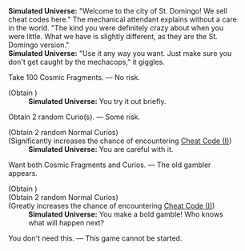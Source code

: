 {{Dialogue Start}}
:'''Simulated Universe:''' "Welcome to the city of St. Domingo! We sell cheat codes here." The mechanical attendant explains without a care in the world. "The kind you were definitely crazy about when you were little. What we have is slightly different, as they are the St. Domingo version."
:'''Simulated Universe:''' "Use it any way you want. Just make sure you don't get caught by the mechacops," it giggles.
:{{DIcon|Star}} Take 100 Cosmic Fragments. &mdash; No risk.
:;(Obtain {{Item|Cosmic Fragment|20|x=100}})
::'''Simulated Universe:''' You try it out briefly.
:{{DIcon|Star}} Obtain 2 random Curio(s). &mdash; Some risk.
:;(Obtain 2 random Normal Curios)
:;(Significantly increases<!--weight=300--> the chance of encountering [[Cheat Code (I)]])
::'''Simulated Universe:''' You are careful with it.
:{{DIcon|Star}} Want both Cosmic Fragments and Curios. &mdash; The old gambler appears.
:;(Obtain {{Item|Cosmic Fragment|20|x=100}})
:;(Obtain 2 random Normal Curios)
:;(Greatly increases<!--weight=1000--> the chance of encountering [[Cheat Code (I)]])
::'''Simulated Universe:''' You make a bold gamble! Who knows what will happen next?
:{{DIcon|Star}} You don't need this. &mdash; This game cannot be started.
{{Dialogue End}}